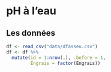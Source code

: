 # pH à l'eau






## Les données

```r
df <- read_csv("data/dfasseu.csv")
df <- df %>%
  mutate(id = 1:nrow(.), .before = 1,
         Engrais = factor(Engrais))
```
